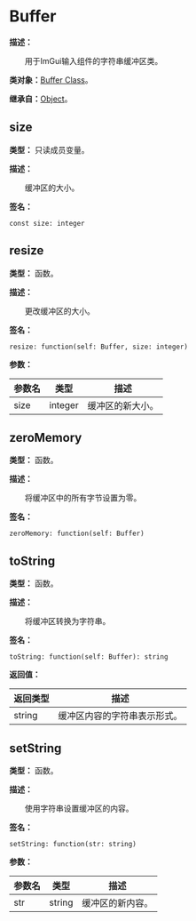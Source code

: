 
# Buffer

**描述：**

&emsp;&emsp;用于ImGui输入组件的字符串缓冲区类。

**类对象：**[Buffer Class](/docs/api/Class%20Object/Buffer)。

**继承自：**[Object](/docs/api/Class/Object)。

## size

**类型：** 只读成员变量。

**描述：**

&emsp;&emsp;缓冲区的大小。

**签名：**
```tl
const size: integer
```

## resize

**类型：** 函数。

**描述：**

&emsp;&emsp;更改缓冲区的大小。

**签名：**
```tl
resize: function(self: Buffer, size: integer)
```

**参数：**

| 参数名 | 类型 | 描述 |
| --- | --- | --- |
| size | integer | 缓冲区的新大小。 |

## zeroMemory

**类型：** 函数。

**描述：**

&emsp;&emsp;将缓冲区中的所有字节设置为零。

**签名：**
```tl
zeroMemory: function(self: Buffer)
```

## toString

**类型：** 函数。

**描述：**

&emsp;&emsp;将缓冲区转换为字符串。

**签名：**
```tl
toString: function(self: Buffer): string
```

**返回值：**

| 返回类型 | 描述 |
| --- | --- |
| string | 缓冲区内容的字符串表示形式。 |

## setString

**类型：** 函数。

**描述：**

&emsp;&emsp;使用字符串设置缓冲区的内容。

**签名：**
```tl
setString: function(str: string)
```

**参数：**

| 参数名 | 类型 | 描述 |
| --- | --- | --- |
| str | string | 缓冲区的新内容。 |
